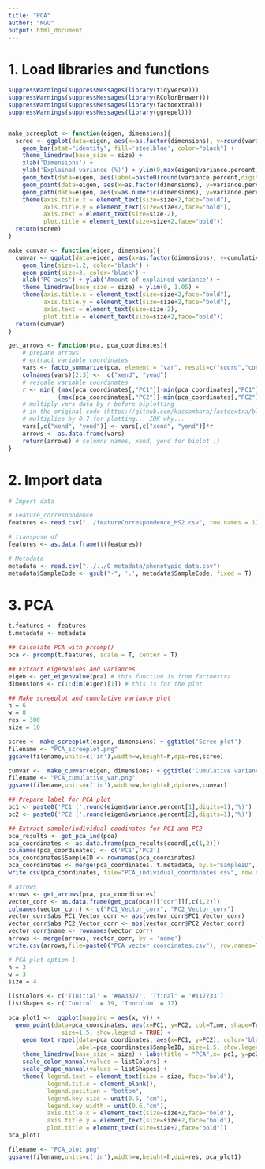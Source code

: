 ```yaml
---
title: "PCA"
author: "NGG"
output: html_document
---
```


# 1. Load libraries and functions

```r
suppressWarnings(suppressMessages(library(tidyverse)))
suppressWarnings(suppressMessages(library(RColorBrewer)))
suppressWarnings(suppressMessages(library(factoextra)))
suppressWarnings(suppressMessages(library(ggrepel)))


make_screeplot <- function(eigen, dimensions){
  scree <- ggplot(data=eigen, aes(x=as.factor(dimensions), y=round(variance.percent,digits=2))) +
    geom_bar(stat="identity", fill='steelblue', color="black") +
    theme_linedraw(base_size = size) +
    xlab('Dimensions') +
    ylab('Explained variance (%)') + ylim(0,max(eigen$variance.percent)*1.3) +
    geom_text(data=eigen, aes(label=paste0(round(variance.percent,digits=2),'%')), size=4, vjust=-0.7, hjust=-0.1, angle=30) +
    geom_point(data=eigen, aes(x=as.factor(dimensions), y=variance.percent), color='black') +
    geom_path(data=eigen, aes(x=as.numeric(dimensions), y=variance.percent), color='black') +
    theme(axis.title.x = element_text(size=size+2,face="bold"),
          axis.title.y = element_text(size=size+2,face="bold"),
          axis.text = element_text(size=size-2),
          plot.title = element_text(size=size+2,face="bold"))
  return(scree)
}

make_cumvar <- function(eigen, dimensions){
  cumvar <- ggplot(data=eigen, aes(x=as.factor(dimensions), y=cumulative.variance.percent/100, group=1)) +
    geom_line(size=1.2, color='black') +
    geom_point(size=3, color='black') +
    xlab('PC axes') + ylab('Amount of explained variance') +
    theme_linedraw(base_size = size) + ylim(0, 1.05) +
    theme(axis.title.x = element_text(size=size+2,face="bold"),
          axis.title.y = element_text(size=size+2,face="bold"),
          axis.text = element_text(size=size-2),
          plot.title = element_text(size=size+2,face="bold"))
  return(cumvar)
}

get_arrows <- function(pca, pca_coordinates){
    # prepare arrows
    # extract variable coordinates
    vars <- facto_summarize(pca, element = "var", result=c("coord","contrib","cos2"), axes=c(1,2))
    colnames(vars)[2:3] <-  c("xend", "yend")
    # rescale variable coordinates
    r <- min( (max(pca_coordinates[,"PC1"])-min(pca_coordinates[,"PC1"])/(max(vars[,"xend"])-min(vars[,"xend"]))),
              (max(pca_coordinates[,"PC2"])-min(pca_coordinates[,"PC2"])/(max(vars[,"yend"])-min(vars[,"yend"]))) )
    # multiply vars data by r before biplotting
    # in the original code (https://github.com/kassambara/factoextra/blob/master/R/fviz_pca.R), it calculates r for rescalling and
    # multiplies by 0.7 for plotting... IDK why...
    vars[,c("xend", "yend")] <- vars[,c("xend", "yend")]*r
    arrows <- as.data.frame(vars)
    return(arrows) # columns names, xend, yend for biplot :)
}

```

# 2. Import data

```r
# Import data

# Feature_correspondence
features <- read.csv("../featureCorrespondence_MS2.csv", row.names = 1)

# transpose df
features <- as.data.frame(t(features))

# Metadata
metadata <- read.csv("../../0_metadata/phenotypic_data.csv")
metadata$SampleCode <- gsub("-", '.', metadata$SampleCode, fixed = T)
```


# 3. PCA 


```r
t.features <- features
t.metadata <- metadata

## Calculate PCA with prcomp()
pca <- prcomp(t.features, scale = T, center = T)

## Extract eigenvalues and variances
eigen <- get_eigenvalue(pca) # this function is from factoextra
dimensions <- c(1:dim(eigen)[1]) # this is for the plot

## Make screeplot and cumulative variance plot
h = 6
w = 8
res = 300
size = 10

scree <- make_screeplot(eigen, dimensions) + ggtitle('Scree plot')
filename <- "PCA_screeplot.png"
ggsave(filename,units=c('in'),width=w,height=h,dpi=res,scree)

cumvar <-  make_cumvar(eigen, dimensions) + ggtitle('Cumulative variance plot')
filename <- "PCA_cumulative_var.png"
ggsave(filename,units=c('in'),width=w,height=h,dpi=res,cumvar)

## Prepare label for PCA plot
pc1 <- paste0('PC1 (',round(eigen$variance.percent[1],digits=1),'%)')
pc2 <- paste0('PC2 (',round(eigen$variance.percent[2],digits=1),'%)')

## Extract sample/individual coodinates for PC1 and PC2
pca_results <- get_pca_ind(pca) 
pca_coordinates <- as.data.frame(pca_results$coord[,c(1,2)])
colnames(pca_coordinates) <- c('PC1','PC2')
pca_coordinates$SampleID <- rownames(pca_coordinates)
pca_coordinates <- merge(pca_coordinates, t.metadata, by.x="SampleID", by.y="SampleCode")
write.csv(pca_coordinates, file="PCA_individual_coordinates.csv", row.names=F)

# arrows
arrows <- get_arrows(pca, pca_coordinates)
vector_corr <- as.data.frame(get_pca(pca)[["cor"]][,c(1,2)])
colnames(vector_corr) <- c("PC1_Vector_corr", "PC2_Vector_corr")
vector_corr$abs_PC1_Vector_corr <- abs(vector_corr$PC1_Vector_corr)
vector_corr$abs_PC2_Vector_corr <- abs(vector_corr$PC2_Vector_corr)
vector_corr$name <- rownames(vector_corr)
arrows <- merge(arrows, vector_corr, by = 'name')
write.csv(arrows,file=paste0("PCA_vector_coordinates.csv"), row.names=TRUE)

# PCA plot option 1
h = 3
w = 3
size = 4

listColors <- c('Tinitial' = '#AA3377', 'Tfinal' = '#117733')
listShapes <- c('Control' = 19, 'Inoculum' = 17)

pca_plot1 <-  ggplot(mapping = aes(x, y)) +
  geom_point(data=pca_coordinates, aes(x=PC1, y=PC2, col=Time, shape=Treatment), 
               size=1.5, show.legend = TRUE) +
    geom_text_repel(data=pca_coordinates, aes(x=PC1, y=PC2), color='black', parse=T,
                   label=pca_coordinates$SampleID, size=1.5, show.legend = FALSE) +
    theme_linedraw(base_size = size) + labs(title = "PCA",x= pc1, y=pc2) +
    scale_color_manual(values = listColors) +
    scale_shape_manual(values = listShapes) +
    theme( legend.text = element_text(size = size, face="bold"),
           legend.title = element_blank(),
           legend.position = "bottom",
           legend.key.size = unit(0.6, "cm"),
           legend.key.width = unit(0.6,"cm"),
           axis.title.x = element_text(size=size+2,face="bold"),
           axis.title.y = element_text(size=size+2,face="bold"),
           plot.title = element_text(size=size+2,face="bold")) 
pca_plot1

filename <- "PCA_plot.png"
ggsave(filename,units=c('in'),width=w,height=h,dpi=res, pca_plot1)
```


